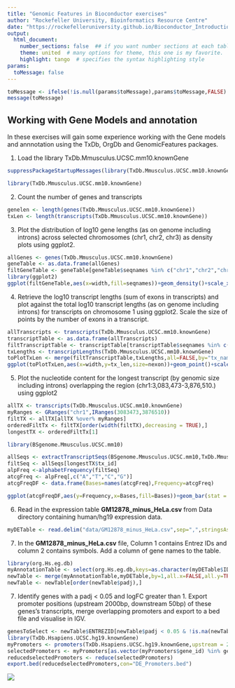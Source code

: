 ```yaml
---
title: "Genomic Features in Bioconductor exercises"
author: "Rockefeller University, Bioinformatics Resource Centre"
date: "https://rockefelleruniversity.github.io/Bioconductor_Introduction/"
output: 
  html_document:
    number_sections: false  ## if you want number sections at each table header
    theme: united  # many options for theme, this one is my favorite.
    highlight: tango  # specifies the syntax highlighting style
params:
  toMessage: false    
---
```


```r
toMessage <- ifelse(!is.null(params$toMessage),params$toMessage,FALSE)
message(toMessage)
```


## Working with Gene Models and annotation

In these exercises will gain some experience working with the Gene models and annnotation using the TxDb, OrgDb and GenomicFeatures packages.

1. Load the library TxDb.Mmusculus.UCSC.mm10.knownGene

```r
suppressPackageStartupMessages(library(TxDb.Mmusculus.UCSC.mm10.knownGene))
```

```r
library(TxDb.Mmusculus.UCSC.mm10.knownGene)
```

2. Count the number of genes and transcripts

```r
genelen <- length(genes(TxDb.Mmusculus.UCSC.mm10.knownGene))
txLen <- length(transcripts(TxDb.Mmusculus.UCSC.mm10.knownGene))
```

3. Plot the distribution of log10 gene lengths (as on genome including introns) across selected chromosomes (chr1, chr2, chr3) as density plots using ggplot2.

```r
allGenes <- genes(TxDb.Mmusculus.UCSC.mm10.knownGene)
geneTable <- as.data.frame(allGenes)
filtGeneTable <- geneTable[geneTable$seqnames %in% c("chr1","chr2","chr3"),]
library(ggplot2)
ggplot(filtGeneTable,aes(x=width,fill=seqnames))+geom_density()+scale_x_log10()+facet_grid(seqnames~.)+theme_minimal()+scale_fill_discrete(name="Chromosome")
```

4. Retrieve the log10 transcript lengths (sum of exons in transcripts) and plot against the total log10 transcript lengths (as on genome including introns) for transcripts on chromosome 1 using ggplot2. Scale the size of points by the number of exons in a transcript.

```r
allTranscripts <- transcripts(TxDb.Mmusculus.UCSC.mm10.knownGene)
transcriptTable <- as.data.frame(allTranscripts)
filtTranscriptTable <- transcriptTable[transcriptTable$seqnames %in% c("chr1"),]
txLengths <- transcriptLengths(TxDb.Mmusculus.UCSC.mm10.knownGene)
toPlotTxLen <- merge(filtTranscriptTable,txLengths,all=FALSE,by="tx_name")
ggplot(toPlotTxLen,aes(x=width,y=tx_len,size=nexon))+geom_point()+scale_x_log10()+scale_y_log10()+theme_minimal()
```

5. Plot the nucleotide content for the longest transcript (by genomic size including introns) overlapping the region (chr1:3,083,473-3,876,510.) using ggplot2
 
```r
allTX <- transcripts(TxDb.Mmusculus.UCSC.mm10.knownGene)
myRanges <- GRanges("chr1",IRanges(3083473,3876510))
filtTX <- allTX[allTX %over% myRanges]
orderedFiltTx <- filtTX[order(width(filtTX),decreasing = TRUE),]
longestTX <- orderedFiltTx[1]

library(BSgenome.Mmusculus.UCSC.mm10)

allSeqs <- extractTranscriptSeqs(BSgenome.Mmusculus.UCSC.mm10,TxDb.Mmusculus.UCSC.mm10.knownGene)
filtSeq <- allSeqs[longestTX$tx_id]
alpFreq <-alphabetFrequency(filtSeq)
atcgFreq <- alpFreq[,c("A","T","C","G")]
atcgFreqDF <- data.frame(Bases=names(atcgFreq),Frequency=atcgFreq)

ggplot(atcgFreqDF,aes(y=Frequency,x=Bases,fill=Bases))+geom_bar(stat = "identity")+theme_minimal()
```

6. Read in the expression table **GM12878_minus_HeLa.csv** from Data directory containing human/hg19 expression data.

```r
myDETable <- read.delim("data/GM12878_minus_HeLa.csv",sep=",",stringsAsFactors = FALSE)
```

7. In the **GM12878_minus_HeLa.csv** file, Column 1 contains Entrez IDs and column 2 contains symbols. Add a column of gene names to the table. 

```r
library(org.Hs.eg.db)
myAnnotationTable <- select(org.Hs.eg.db,keys=as.character(myDETable$ID),keytype = "ENTREZID",columns=c("ENTREZID","GENENAME"))
newTable <- merge(myAnnotationTable,myDETable,by=1,all.x=FALSE,all.y=TRUE)
newTable <- newTable[order(newTable$padj),]
```

7. Identify genes with a padj < 0.05 and logFC greater than 1. Export promoter positions (upstream 2000bp, downstream 50bp) of these genes's transcripts, merge overlapping promoters and export to a bed file and visualise in IGV. 

```r
genesToSelect <- newTable$ENTREZID[newTable$padj < 0.05 & !is.na(newTable$padj) & newTable$log2FoldChange > 1]
library(TxDb.Hsapiens.UCSC.hg19.knownGene)
myPromoters <- promoters(TxDb.Hsapiens.UCSC.hg19.knownGene,upstream = 2000,downstream = 50,columns=c("gene_id"))
selectedPromoters <- myPromoters[as.vector(myPromoters$gene_id) %in% genesToSelect]
reducedselectedPromoters <- reduce(selectedPromoters)
export.bed(reducedselectedPromoters,con="DE_Promoters.bed")
```
![](../extdata/presRaw/imgs/igvRes.png)





